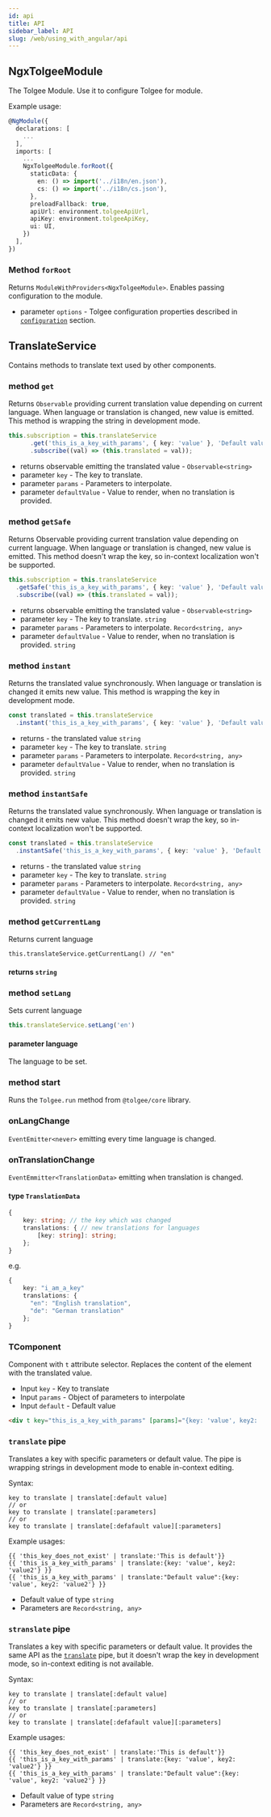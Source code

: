 ```yaml
---
id: api
title: API
sidebar_label: API
slug: /web/using_with_angular/api
---
```


## NgxTolgeeModule
The Tolgee Module. Use it to configure Tolgee for module.

Example usage:
```ts
@NgModule({
  declarations: [
    ...
  ],
  imports: [
    ...
    NgxTolgeeModule.forRoot({
      staticData: {
        en: () => import('../i18n/en.json'),
        cs: () => import('../i18n/cs.json'),
      },
      preloadFallback: true,
      apiUrl: environment.tolgeeApiUrl,
      apiKey: environment.tolgeeApiKey,
      ui: UI,
    })
  ],
})
```

### Method `forRoot`
Returns `ModuleWithProviders<NgxTolgeeModule>`. Enables passing configuration to the module.

- parameter `options` - Tolgee configuration properties described in [`configuration`](../configuration) section.

## TranslateService
Contains methods to translate text used by other components.

### method `get`
Returns `Observable` providing current translation value depending on current language. When language or translation
is changed, new value is emitted. This method is wrapping the string in development mode.

```ts
this.subscription = this.translateService
      .get('this_is_a_key_with_params', { key: 'value' }, 'Default value')
      .subscribe((val) => (this.translated = val));
```

- returns observable emitting the translated value - `Observable<string>`
- parameter `key` - The key to translate.
- parameter `params` - Parameters to interpolate.
- parameter `defaultValue` - Value to render, when no translation is provided.

### method `getSafe`
Returns Observable providing current translation value depending on current language. When language or translation
is changed, new value is emitted. This method doesn't wrap the key, so in-context localization won't be supported.

```ts
this.subscription = this.translateService
  .getSafe('this_is_a_key_with_params', { key: 'value' }, 'Default value')
  .subscribe((val) => (this.translated = val));
```

- returns observable emitting the translated value - `Observable<string>`
- parameter `key` - The key to translate. `string`
- parameter `params` - Parameters to interpolate. `Record<string, any>`
- parameter `defaultValue` - Value to render, when no translation is provided. `string`

### method `instant`
Returns the translated value synchronously. When language or translation
is changed it emits new value. This method is wrapping the key in development mode.

```ts
const translated = this.translateService
  .instant('this_is_a_key_with_params', { key: 'value' }, 'Default value')
```

- returns - the translated value `string`
- parameter `key` - The key to translate. `string`
- parameter `params` - Parameters to interpolate. `Record<string, any>`
- parameter `defaultValue` - Value to render, when no translation is provided. `string`

### method `instantSafe`
Returns the translated value synchronously. When language or translation
is changed it emits new value. This method doesn't wrap the key, so in-context localization won't be supported.

```ts
const translated = this.translateService
  .instantSafe('this_is_a_key_with_params', { key: 'value' }, 'Default value')
```

- returns - the translated value `string`
- parameter `key` - The key to translate. `string`
- parameter `params` - Parameters to interpolate. `Record<string, any>`
- parameter `defaultValue` - Value to render, when no translation is provided. `string`

### method `getCurrentLang`
Returns current language

```
this.translateService.getCurrentLang() // "en"
```

#### returns `string`

### method `setLang`
Sets current language
```ts
this.translateService.setLang('en')
```

#### parameter language
The language to be set.

### method start
Runs the `Tolgee.run` method from `@tolgee/core` library.

### onLangChange
`EventEmitter<never>` emitting every time language is changed.

### onTranslationChange
`EventEmmitter<TranslationData>` emitting when translation is changed.

#### type `TranslationData`
```ts
{
    key: string; // the key which was changed
    translations: { // new translations for languages
        [key: string]: string;
    };
}
```
e.g.
```ts
{
    key: "i_am_a_key"
    translations: {
      "en": "English translation",
      "de": "German translation"
    };
}
```

### TComponent
Component with `t` attribute selector. Replaces the content of the element with the translated value.

- Input `key` - Key to translate
- Input `params` - Object of parameters to interpolate
- Input `default` - Default value

```html
<div t key="this_is_a_key_with_params" [params]="{key: 'value', key2: 'value2'}"></div>
```

### `translate` pipe
Translates a key with specific parameters or default value. The pipe is wrapping strings
in development mode to enable in-context editing.

Syntax:
```
key to translate | translate[:default value]
// or
key to translate | translate[:parameters]
// or
key to translate | translate[:defafault value][:parameters]
```

Example usages:
```angular2html
{{ 'this_key_does_not_exist' | translate:'This is default'}}
{{ 'this_is_a_key_with_params' | translate:{key: 'value', key2: 'value2'} }}
{{ 'this_is_a_key_with_params' | translate:"Default value":{key: 'value', key2: 'value2'} }}
```
- Default value of type `string`
- Parameters are `Record<string, any>`


### `stranslate` pipe
Translates a key with specific parameters or default value. It provides the same API as the [`translate`](#translate-pipe)
pipe, but it doesn't wrap the key in development mode, so in-context editing is not available.


Syntax:
```
key to translate | translate[:default value]
// or
key to translate | translate[:parameters]
// or
key to translate | translate[:defafault value][:parameters]
```

Example usages:
```angular2html
{{ 'this_key_does_not_exist' | translate:'This is default'}}
{{ 'this_is_a_key_with_params' | translate:{key: 'value', key2: 'value2'} }}
{{ 'this_is_a_key_with_params' | translate:"Default value":{key: 'value', key2: 'value2'} }}
```
- Default value of type `string`
- Parameters are `Record<string, any>`
